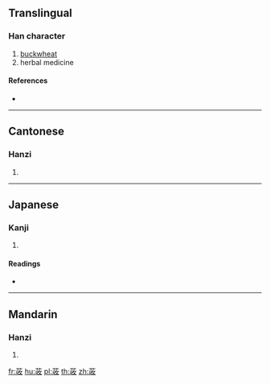 {{character info/new}}
==Translingual==

===Han character===
{{Han char|rn=140|rad=艸|as=06|sn=12|four=44748|canj=TVLK}}

# [[buckwheat]]
# herbal medicine

====References====
* {{Han ref|kx=1031.030|dkj=30948|dj=1490.030|hdz=53211.060|uh=834D|ud=33613|bh=D3A7|bd=54183}}

----

==Cantonese==

===Hanzi===
{{yue-hanzi|jyut=|y=kiu4}}

# {{defn|lang=yue|sort=艸06}}

----

==Japanese==

===Kanji===
{{ja-kanji|grade=|rs=艸06}}

# {{defn|lang=ja|sort=艸06}}

====Readings====
* {{ja-readings|on=[[きょう]] (kyō), [[ぎょう]] (gyō), [[しゅう]] (shū), [[しゅ]] (shu)|kun=[[ぜにあおい]] (zeniaoi)|nanori=}}

----

==Mandarin==

===Hanzi===
{{cmn-hanzi|pin=[[shōu]] ([[shou1]]), [[qiáo]] ([[qiao2]])|wg=shou<sup>1</sup>}}

# {{defn|lang=cmn|sort=艸06}}

[[fr:荍]]
[[hu:荍]]
[[pl:荍]]
[[th:荍]]
[[zh:荍]]